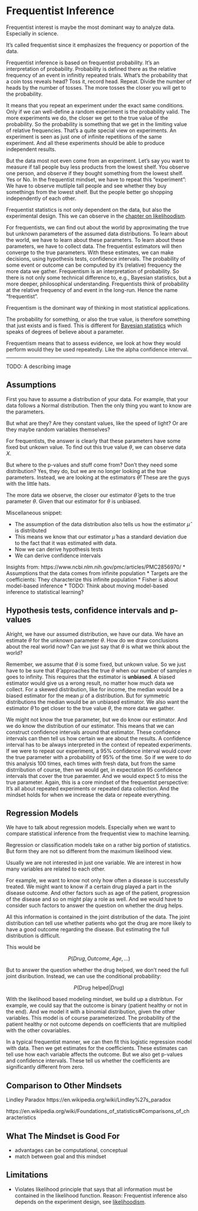 # Frequentist Inference {#statistical-inference}

<!-- where frequentist inference stand -->
Frequentist interest is maybe the most dominant way to analyze data.
Especially in science.

<!-- origin of word -->
It's called frequentist since it emphasizes the frequency or poportion of the data.

<!-- Frequentist probability -->
Frequentist inference is based on frequentist probability.
It's an interpretation of probability.
Probability is defined there as the relative frequency of an event in infinitly repeated trials.
What's the probability that a coin toss reveals head?
Toss it, record head. Repeat.
Divide the number of heads by the number of tosses.
The more tosses the closer you will get to the probability.

<!-- repeatable experiment -->
It means that you repeat an experiment under the exact same conditions.
Only if we  can well-define a random experiment is the probability valid.
The more experiments we do, the closer we get to the true value of the probability.
So the probability is something that we get in the limiting value of relative frequencies.
That's a quite special view on experiments.
An experiment is seen as just one of infinite repetitions of the same experiment.
And all these experiments should be able to produce independent results.

<!-- Extended to all data -->
But the data most not even come from an experiment.
Let's say you want to measure if tall people buy less products from the lowest shelf.
You observe one person, and observe if they bought something from the lowest shelf. Yes or No.
In the frequentist mindset, we have to repeat this "experiment":
We have to observe mutliple tall people and see whether they buy somethings from the lowest shelf.
But the people better go shopping independently of each other.
<!-- TODO: same example for Bayesian -->


Frequentist statistics is not only dependent on the data, but also the experimental design.
This we can observe in the [chapter on likelihoodism](#likelihoodism).

<!-- TOOD: Explain alpha level -->
For frequentists, we can find out about the world by approximating the true but unknown parameters of the assumed data distributions.
To learn about the world, we have to learn about these parameters.
To learn about these parameters, we have to collect data.
The frequentist estimators will then converge to the true parameters.
With these estimates, we can make decisions, using hypothesis tests, confidence intervals.
The probability of some event or outcome can be computed by it's (relative) frequency the more data we gather.
Frequentism is an interpretation of probability.
So there is not only some technical difference to, e.g., Bayesian statistics, but a more deeper, philosophical understanding.
Frequentists think of probability at the relative frequency of and event in the long-run.
Hence the name "frequentist".

Frequentism is the dominant way of thinking in most statistical applications.

The probability for something, or also the true value, is therefore something that just exists and is fixed.
This is different for [Bayesian statistics](#bayesian) which speaks of degrees of believe about a parameter.

Frequentism means that to assess evidence, we look at how they would perform would they be used repeatedly.
Like the alpha confidence interval.

---

TODO: A describing image


## Assumptions

First you have to assume a distribution of your data.
For example, that your data follows a Normal distribution.
Then the only thing you want to know are the parameters.

But what are they?
Are they constant values, like the speed of light?
Or are they maybe random variables themselves?

For frequentists, the answer is clearly that these parameters have some fixed but unkown value.
To find out this true value $\theta$, we can observe data $X$.


But where to the p-values and stuff come from?
Don't they need some distribution?
Yes, they do, but we are no longer looking at the true parameters.
Instead, we are looking at the estimators $\hat{\theta}$!
These are the guys with the little hats.

The more data we observe, the closer our estimator $\hat{\theta}$ gets to the true parameter $\theta$.
Given that our estimator for $\theta$ is unbiased.


Miscellaneous snippet:

* The assumption of the data distribution also tells us how the estimator $\hat{\mu}$ is distributed
* This means we know that our estimator $\hat{\mu}$ has a standard deviation due to the fact that it was estimated with data.
* Now we can derive hypothesis tests
* We can derive confidence intervals

Insights from: https://www.ncbi.nlm.nih.gov/pmc/articles/PMC2856970/
* Assumptions that the data comes from infinite population
* Targets are the coefficients: They characterize this infinite population 
* Fisher is about model-based inference
* TODO: Think about moving model-based inference to statistical learning?



## Hypothesis tests, confidence intervals and  p-values

<!-- starting condition for inference -->
Alright, we have our assumed distribution, we have our data.
We have an estimate $\theta$ for the unknown parameter $\theta$.
How do we draw conclusions about the real world now?
Can we just say that $\theta$ is what we think about the world?

<!-- estimator variance and distribution -->
Remember, we assume that $\theta$ is some fixed, but unkown value.
So we just have to be sure that $\hat{\theta}$ approaches the true $\theta$ when our number of samples $n$ goes to infinity.
This requires that the estimator is **unbiased**.
A biased estimator would give us a wrong result, no matter how much data we collect.
For a skewed distribution, like for income, the median would be a biased estimator for the mean $\mu$ of a distribution.
But for symmetric distributions the median would be an unbiased estimator.
We also want the estimator $\hat{\theta}$ to get closer to the true value $\theta$, the more data we gather.

<!-- Confidence intervals  -->
We might not know the true parameter, but we do know our estimator.
And we do know the distribution of our estimator.
This means that we can construct confidence intervals around that estimator.
These confidence intervals can then tell us how certain we are about the results. 
A confidence interval has to be always interpreted in the context of repeated experiments.
If we were to repeat our experiment, a 95\% confidence interval would cover the true parameter with a probability of 95\% of the time.
So if we were to do this analysis 100 times, each times with fresh data, but from the same distrribution of course,
then we would get, in expectation 95 confidence intervals that cover the true paraemter.
And we would expect 5 to miss the true parameter.
Again, this is a core mindset of the frequentist perspective:
It's all about repeated experiments or repeated data collection.
And the mindset holds for when we increase the data or repeate everything.


## Regression Models 

We have to talk about regression models.
Especially when we want to compare statistical inference from the frequentist view to machine learning.

Regression or classification models take on a rather big portion of statistics.
But form they are not so different from the maximum likelihood view.

Usually we are not interested in just one variable.
We are interest in how many variables are related to each other.

For example, we want to know not only how often a disease is successfully treated.
We might want to know if a certain drug played a part in the disease outcome.
And other factors such as age of the patient, progression of the disease and so on might play a role as well.
And we would have to consider such factors to answer the question on whether the drug helps.

All this information is contained in the joint distribution of the data.
The joint distribution can tell use whether patients who got the drug are more likely to have a good outcome regarding the disease.
But estimating the full distribution is difficult.

This would be

$$P(Drug, Outcome, Age, ...)$$

But to answer the question whether the drug helped, we don't need the full joint disribution.
Instead, we can use the conditional probability:

$$P(\text{Drug helped}|Drug)$$

With the likelihood based modeling mindset, we build up a distribtun.
For example, we could say that the outcome is binary (patient healthy or not in the end).
And we model it with a binomial distribution, given the other variables.
This model is of course parameterized.
The probability of the patient healthy or not outcome depends on coefficients that are multiplied with the other covariables.

In a typical frequentist manner, we can then fit this logistic regression model with data.
Then we get estimates for the coefficients.
These estimates can tell use how each variable affects the outcome.
But we also get p-values and confidence intervals.
These tell us whether the coefficients are significantly different from zero.


## Comparison to Other Mindsets

Lindley Paradox https://en.wikipedia.org/wiki/Lindley%27s_paradox


https://en.wikipedia.org/wiki/Foundations_of_statistics#Comparisons_of_characteristics

## What The Mindset is Good For

- advantages can be computational, conceptual
- match between goal and this mindset

## Limitations

- Violates likelihood principle that says that all information must be contained in the likelihood function. Reason: Frequentist inference also depends on the experiment design, see [likelihoodism](#likelihoodism). 



